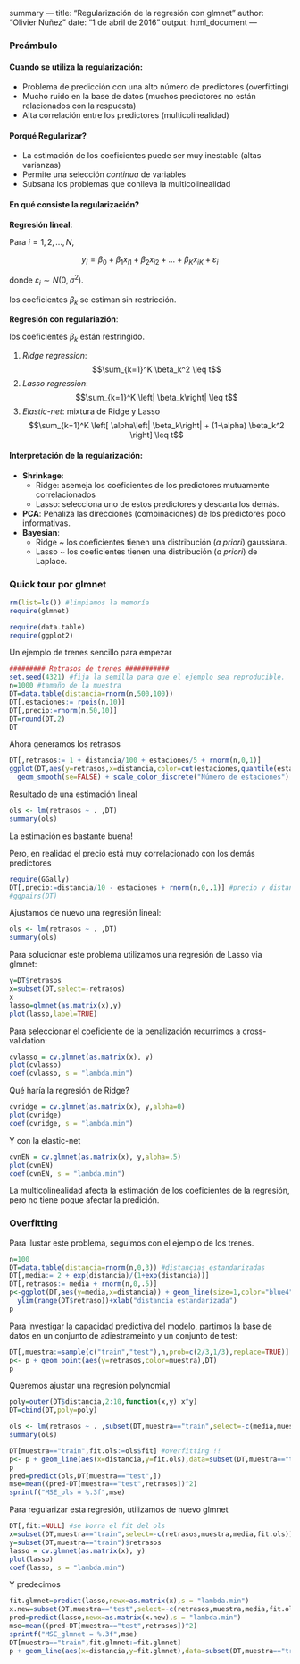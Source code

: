 summary ---
title: "Regularización de la regresión con glmnet"
author: "Olivier Nuñez"
date: "1 de abril de 2016"
output: html_document
---



### Preámbulo

#### Cuando se utiliza la regularización:

* Problema de predicción con una alto número de predictores (overfitting)
* Mucho ruido en la base de datos (muchos predictores no están relacionados con la respuesta)
* Alta correlación entre los predictores (multicolinealidad)  


#### Porqué Regularizar?

* La estimación de los coeficientes puede ser muy inestable (altas varianzas)
* Permite una selección _continua_ de variables
* Subsana los problemas que conlleva la multicolinealidad



#### En qué consiste la regularización?


__Regresión lineal__:

Para $i=1,2,\dots,N$, 

$$ y_i = \beta_0 + \beta_1 x_{i1} + \beta_2 x_{i2} + \dots + \beta_K x_{iK} +\varepsilon_i$$

donde $\varepsilon_i \sim N(0,\sigma^2)$.

los coeficientes $\beta_k$ se estiman sin restricción.

__Regresión con regulariazión__:

los coeficientes $\beta_k$ están restringido. 

1. _Ridge regression_: $$\sum_{k=1}^K \beta_k^2 \leq t$$
2. _Lasso regression_: $$\sum_{k=1}^K \left| \beta_k\right| \leq t$$
3. _Elastic-net_: mixtura de Ridge y Lasso $$\sum_{k=1}^K \left[ \alpha\left| \beta_k\right| + (1-\alpha) \beta_k^2 \right] \leq t$$

#### Interpretación de la regularización:
* __Shrinkage__:
    + Ridge: asemeja los coeficientes de los predictores mutuamente correlacionados
    + Lasso: selecciona uno de estos predictores y descarta los demás.
* __PCA__: Penaliza las direcciones (combinaciones) de los predictores poco informativas.
* __Bayesian__: 
    + Ridge ~ los coeficientes tienen una distribución (_a priori_) gaussiana.
    + Lasso ~ los coeficientes tienen una distribución (_a priori_) de Laplace.
  
### Quick tour por glmnet

```r
rm(list=ls()) #limpiamos la memoría
require(glmnet)

require(data.table)
require(ggplot2)
```

Un ejemplo de trenes sencillo para empezar

```r
######### Retrasos de trenes ###########
set.seed(4321) #fija la semilla para que el ejemplo sea reproducible.
n=1000 #tamaño de la muestra
DT=data.table(distancia=rnorm(n,500,100))
DT[,estaciones:= rpois(n,10)]
DT[,precio:=rnorm(n,50,10)]
DT=round(DT,2) 
DT
```

Ahora generamos los retrasos
```r
DT[,retrasos:= 1 + distancia/100 + estaciones/5 + rnorm(n,0,1)]
ggplot(DT,aes(y=retrasos,x=distancia,color=cut(estaciones,quantile(estaciones),right=TRUE))) +
  geom_smooth(se=FALSE) + scale_color_discrete("Número de estaciones")
```


Resultado de una estimación lineal
```r
ols <- lm(retrasos ~ . ,DT)
summary(ols)
```
La estimación es bastante buena!

Pero, en realidad el precio está muy correlacionado con los demás predictores
```r
require(GGally)
DT[,precio:=distancia/10 - estaciones + rnorm(n,0,.1)] #precio y distancia están correlados
#ggpairs(DT)
```

Ajustamos de nuevo una regresión lineal:
```r
ols <- lm(retrasos ~ . ,DT)
summary(ols)
```

Para solucionar este problema utilizamos una regresión de Lasso via glmnet:
```r
y=DT$retrasos
x=subset(DT,select=-retrasos)
x
lasso=glmnet(as.matrix(x),y)
plot(lasso,label=TRUE)
```

Para seleccionar el coeficiente de la penalización recurrimos a cross-validation:
```r
cvlasso = cv.glmnet(as.matrix(x), y)
plot(cvlasso)
coef(cvlasso, s = "lambda.min")
```

Qué haría la regresión de Ridge?
```r
cvridge = cv.glmnet(as.matrix(x), y,alpha=0)
plot(cvridge)
coef(cvridge, s = "lambda.min")
```

Y con la elastic-net
```r
cvnEN = cv.glmnet(as.matrix(x), y,alpha=.5)
plot(cvnEN)
coef(cvnEN, s = "lambda.min")
```

La multicolinealidad afecta la estimación de los coeficientes de la regresión, pero no tiene poque afectar la predición.

### Overfitting

Para ilustar este problema, seguimos con el ejemplo de los trenes.
```r
n=100
DT=data.table(distancia=rnorm(n,0,3)) #distancias estandarizadas
DT[,media:= 2 + exp(distancia)/(1+exp(distancia))]
DT[,retrasos:= media + rnorm(n,0,.5)]
p<-ggplot(DT,aes(y=media,x=distancia)) + geom_line(size=1,color="blue4") + 
  ylim(range(DT$retraso))+xlab("distancia estandarizada") 
p
```

Para investigar la capacidad predictiva del modelo, partimos la base de datos en un conjunto de adiestrameinto y un conjunto de test:
```r
DT[,muestra:=sample(c("train","test"),n,prob=c(2/3,1/3),replace=TRUE)]
p<- p + geom_point(aes(y=retrasos,color=muestra),DT) 
p
```


Queremos ajustar una regresión polynomial
```r
poly=outer(DT$distancia,2:10,function(x,y) x^y)
DT=cbind(DT,poly=poly)
```


```r
ols <- lm(retrasos ~ . ,subset(DT,muestra=="train",select=-c(media,muestra)))
summary(ols)

DT[muestra=="train",fit.ols:=ols$fit] #overfitting !!
p<- p + geom_line(aes(x=distancia,y=fit.ols),data=subset(DT,muestra=="train"),col="orange3",size=1)
p
pred=predict(ols,DT[muestra=="test",])
mse=mean((pred-DT[muestra=="test",retrasos])^2)
sprintf("MSE_ols = %.3f",mse)  
```

Para regularizar esta regresión, utilizamos de nuevo glmnet 
```r
DT[,fit:=NULL] #se borra el fit del ols
x=subset(DT,muestra=="train",select=-c(retrasos,muestra,media,fit.ols))
y=subset(DT,muestra=="train")$retrasos
lasso = cv.glmnet(as.matrix(x), y)
plot(lasso)
coef(lasso, s = "lambda.min")
```

Y predecimos
```r
fit.glmnet=predict(lasso,newx=as.matrix(x),s = "lambda.min")
x.new=subset(DT,muestra=="test",select=-c(retrasos,muestra,media,fit.ols))
pred=predict(lasso,newx=as.matrix(x.new),s = "lambda.min")
mse=mean((pred-DT[muestra=="test",retrasos])^2)
sprintf("MSE_glmnet = %.3f",mse)  
DT[muestra=="train",fit.glmnet:=fit.glmnet]
p + geom_line(aes(x=distancia,y=fit.glmnet),data=subset(DT,muestra=="train"),col="green3",size=1)
```



